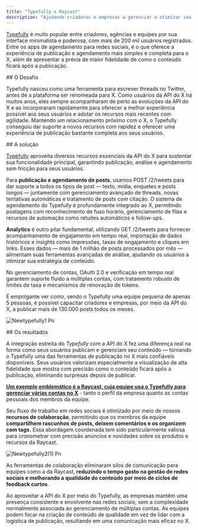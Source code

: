 ```yaml
---
title: "Typefully x Raycast"
description: "Ajudando criadores e empresas a gerenciar e otimizar seu conteúdo no X."
---
```


[Typefully](https://typefully.com/) é muito popular entre criadores, agências e equipes por sua interface minimalista e poderosa, com mais de 200 mil usuários registrados. Entre os apps de agendamento para redes sociais, é o que oferece a experiência de publicação e agendamento mais simples e completa para o X, além de apresentar a prévia de maior fidelidade de como o conteúdo ficará após a publicação.

<div id="the-challenge">
  ## O Desafio
</div>

Typefully nasceu como uma ferramenta para escrever threads no Twitter, antes de a plataforma ser renomeada para X. Como usuários da API do X há muitos anos, eles sempre acompanharam de perto as evoluções da API do X e as incorporaram rapidamente para oferecer a melhor experiência possível aos seus usuários e adotar os recursos mais recentes com agilidade. Mantendo um relacionamento próximo com o X, o Typefully conseguiu dar suporte a novos recursos com rapidez e oferecer uma experiência de publicação bastante completa aos seus usuários.

<div id="the-solution">
  ## A solução
</div>

[Typefully](https://typefully.com/) aproveita diversos recursos essenciais da API do X para sustentar sua funcionalidade principal, garantindo publicação, análise e agendamento sem fricção para seus usuários.

Para **publicação e agendamento de posts**, usamos POST /2/tweets para dar suporte a todos os tipos de post — texto, mídia, enquetes e posts longos — juntamente com gerenciamento avançado de threads, novas tentativas automáticas e tratamento de posts com citação. O sistema de agendamento do Typefully é profundamente integrado ao X, permitindo postagens com reconhecimento de fuso horário, gerenciamento de filas e recursos de automação como retuítes automáticos e follow-ups.

**Analytics** é outro pilar fundamental, utilizando GET /2/tweets para fornecer acompanhamento de engajamento em tempo real, importação de dados históricos e insights como impressões, taxas de engajamento e cliques em links. Esses dados — mais de 1 milhão de posts processados por mês — alimentam suas ferramentas avançadas de análise, ajudando os usuários a otimizar sua estratégia de conteúdo.

No gerenciamento de contas, OAuth 2.0 e verificação em tempo real garantem suporte fluido a múltiplas contas, com tratamento robusto de limites de taxa e mecanismos de renovação de tokens.

É empolgante ver como, sendo o Typefully uma equipe pequena de apenas 5 pessoas, é possível capacitar criadores e empresas, por meio da API do X, a publicar mais de 130.000 posts todos os meses.

![Newtypefully1 Pn](/images/newtypefully1.png)

<div id="the-results">
  ## Os resultados
</div>

A integração estreita do _Typefully_ com a API do X fez uma diferença real na forma como seus usuários publicam e gerenciam seu conteúdo — tornando o Typefully uma das ferramentas de publicação no X mais confiáveis disponíveis. Seus usuários valorizam especialmente a visualização de alta fidelidade que mostra com precisão como o conteúdo ficará após a publicação, eliminando surpresas depois de publicar.

[**<u>Um exemplo emblemático é a Raycast, cuja equipe usa o Typefully para gerenciar várias contas no X</u>**](https://www.raycast.com/)  - tanto o perfil da empresa quanto as contas pessoais dos membros da equipe.

Seu fluxo de trabalho em redes sociais é otimizado por meio de nossos **recursos de colaboração**, permitindo que os membros da equipe **compartilhem rascunhos de posts, deixem comentários e os organizem com tags.** Essa abordagem coordenada tem sido particularmente valiosa para cronometrar com precisão anúncios e novidades sobre os produtos e recursos da Raycast.

![Newtypefully2(1) Pn](/images/newtypefully2\(1\).png)

As ferramentas de colaboração eliminaram silos de comunicação para equipes como a da Raycast, **reduzindo o tempo gasto na gestão de redes sociais e melhorando a qualidade do conteúdo por meio de ciclos de feedback curtos**.

Ao aproveitar a API do X por meio do Typefully, as empresas mantêm uma presença consistente e envolvente nas redes sociais, sem a complexidade normalmente associada ao gerenciamento de múltiplas contas. As equipes podem focar na criação de conteúdo de qualidade em vez de lidar com a logística de publicação, resultando em uma comunicação mais eficaz no X.
